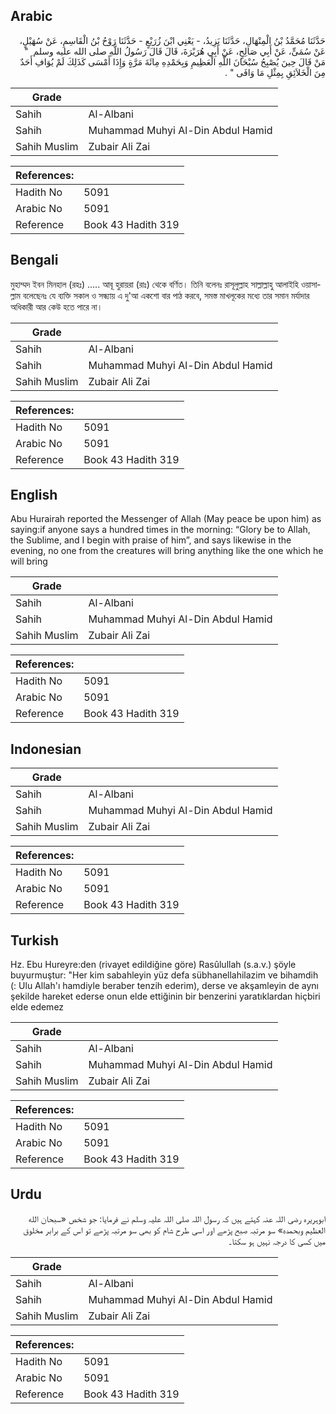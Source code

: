 ## Arabic


<div dir="rtl" lang="ar" style={{fontSize:'larger',backgroundColor:'#f8f9fa',padding:20}}>
حَدَّثَنَا مُحَمَّدُ بْنُ الْمِنْهَالِ، حَدَّثَنَا يَزِيدُ، - يَعْنِي ابْنَ زُرَيْعٍ - حَدَّثَنَا رَوْحُ بْنُ الْقَاسِمِ، عَنْ سُهَيْلٍ، عَنْ سُمَىٍّ، عَنْ أَبِي صَالِحٍ، عَنْ أَبِي هُرَيْرَةَ، قَالَ قَالَ رَسُولُ اللَّهِ صلى الله عليه وسلم ‏ "‏ مَنْ قَالَ حِينَ يُصْبِحُ سُبْحَانَ اللَّهِ الْعَظِيمِ وَبِحَمْدِهِ مِائَةَ مَرَّةٍ وَإِذَا أَمْسَى كَذَلِكَ لَمْ يُوَافِ أَحَدٌ مِنَ الْخَلاَئِقِ بِمِثْلِ مَا وَافَى ‏"‏ ‏.‏
</div>
<div style={{backgroundColor:'#f8f9fa',padding:20, marginBottom: 10}}><table> <thead> <tr> <th>Grade</th> <th></th> </tr> </thead> <tbody> <tr><td>Sahih</td><td>Al-Albani</td></tr><tr><td>Sahih</td><td>Muhammad Muhyi Al-Din Abdul Hamid</td></tr><tr><td>Sahih Muslim</td><td>Zubair Ali Zai</td></tr></tbody></table><table> <thead> <tr> <th>References:</th> <th></th> </tr> </thead> <tbody><tr><td>Hadith No</td><td>5091</td></tr><tr><td>Arabic No</td><td>5091</td></tr><tr><td>Reference</td><td>Book 43 Hadith 319</td></tr></tbody></table></div>

## Bengali


<div dir="ltr" lang="bn" style={{fontSize:'larger',backgroundColor:'#f8f9fa',padding:20}}>
মুহাম্মদ ইবন মিনহাল (রহঃ) ..... আবূ হুরায়রা (রাঃ) থেকে বর্ণিত। তিনি বলেনঃ রাসূলুল্লাহ সাল্লাল্লাহু আলাইহি ওয়াসাল্লাম বলেছেনঃ যে ব্যক্তি সকাল ও সন্ধ্যায় এ দু'আ একশো বার পাঠ করবে, সমস্ত মাখলূকের মধ্যে তার সমান মর্যাদার অধিকারী আর কেউ হতে পারে না।
</div>
<div style={{backgroundColor:'#f8f9fa',padding:20, marginBottom: 10}}><table> <thead> <tr> <th>Grade</th> <th></th> </tr> </thead> <tbody> <tr><td>Sahih</td><td>Al-Albani</td></tr><tr><td>Sahih</td><td>Muhammad Muhyi Al-Din Abdul Hamid</td></tr><tr><td>Sahih Muslim</td><td>Zubair Ali Zai</td></tr></tbody></table><table> <thead> <tr> <th>References:</th> <th></th> </tr> </thead> <tbody><tr><td>Hadith No</td><td>5091</td></tr><tr><td>Arabic No</td><td>5091</td></tr><tr><td>Reference</td><td>Book 43 Hadith 319</td></tr></tbody></table></div>

## English


<div dir="ltr" lang="en" style={{fontSize:'larger',backgroundColor:'#f8f9fa',padding:20}}>
Abu Hurairah reported the Messenger of Allah (May peace be upon him) as saying:if anyone says a hundred times in the morning: “Glory be to Allah, the Sublime, and I begin with praise of him”, and says likewise in the evening, no one from the creatures will bring anything like the one which he will bring
</div>
<div style={{backgroundColor:'#f8f9fa',padding:20, marginBottom: 10}}><table> <thead> <tr> <th>Grade</th> <th></th> </tr> </thead> <tbody> <tr><td>Sahih</td><td>Al-Albani</td></tr><tr><td>Sahih</td><td>Muhammad Muhyi Al-Din Abdul Hamid</td></tr><tr><td>Sahih Muslim</td><td>Zubair Ali Zai</td></tr></tbody></table><table> <thead> <tr> <th>References:</th> <th></th> </tr> </thead> <tbody><tr><td>Hadith No</td><td>5091</td></tr><tr><td>Arabic No</td><td>5091</td></tr><tr><td>Reference</td><td>Book 43 Hadith 319</td></tr></tbody></table></div>

## Indonesian


<div dir="ltr" lang="id" style={{fontSize:'larger',backgroundColor:'#f8f9fa',padding:20}}>

</div>
<div style={{backgroundColor:'#f8f9fa',padding:20, marginBottom: 10}}><table> <thead> <tr> <th>Grade</th> <th></th> </tr> </thead> <tbody> <tr><td>Sahih</td><td>Al-Albani</td></tr><tr><td>Sahih</td><td>Muhammad Muhyi Al-Din Abdul Hamid</td></tr><tr><td>Sahih Muslim</td><td>Zubair Ali Zai</td></tr></tbody></table><table> <thead> <tr> <th>References:</th> <th></th> </tr> </thead> <tbody><tr><td>Hadith No</td><td>5091</td></tr><tr><td>Arabic No</td><td>5091</td></tr><tr><td>Reference</td><td>Book 43 Hadith 319</td></tr></tbody></table></div>

## Turkish


<div dir="ltr" lang="tr" style={{fontSize:'larger',backgroundColor:'#f8f9fa',padding:20}}>
Hz. Ebu Hureyre:den (rivayet edildiğine göre) Rasûlullah (s.a.v.) şöyle buyurmuştur: "Her kim sabahleyin yüz defa sübhanellahilazim ve bihamdih (: Ulu Allah'ı hamdiyle beraber tenzih ederim), derse ve akşamleyin de aynı şekilde hareket ederse onun elde ettiğinin bir benzerini yaratıklardan hiçbiri elde edemez
</div>
<div style={{backgroundColor:'#f8f9fa',padding:20, marginBottom: 10}}><table> <thead> <tr> <th>Grade</th> <th></th> </tr> </thead> <tbody> <tr><td>Sahih</td><td>Al-Albani</td></tr><tr><td>Sahih</td><td>Muhammad Muhyi Al-Din Abdul Hamid</td></tr><tr><td>Sahih Muslim</td><td>Zubair Ali Zai</td></tr></tbody></table><table> <thead> <tr> <th>References:</th> <th></th> </tr> </thead> <tbody><tr><td>Hadith No</td><td>5091</td></tr><tr><td>Arabic No</td><td>5091</td></tr><tr><td>Reference</td><td>Book 43 Hadith 319</td></tr></tbody></table></div>

## Urdu


<div dir="rtl" lang="ur" style={{fontSize:'larger',backgroundColor:'#f8f9fa',padding:20}}>
ابوہریرہ رضی اللہ عنہ کہتے ہیں کہ رسول اللہ صلی اللہ علیہ وسلم نے فرمایا: جو شخص «سبحان الله العظيم وبحمده» سو مرتبہ صبح پڑھے اور اسی طرح شام کو بھی سو مرتبہ پڑھے تو اس کے برابر مخلوق میں کسی کا درجہ نہیں ہو سکتا۔
</div>
<div style={{backgroundColor:'#f8f9fa',padding:20, marginBottom: 10}}><table> <thead> <tr> <th>Grade</th> <th></th> </tr> </thead> <tbody> <tr><td>Sahih</td><td>Al-Albani</td></tr><tr><td>Sahih</td><td>Muhammad Muhyi Al-Din Abdul Hamid</td></tr><tr><td>Sahih Muslim</td><td>Zubair Ali Zai</td></tr></tbody></table><table> <thead> <tr> <th>References:</th> <th></th> </tr> </thead> <tbody><tr><td>Hadith No</td><td>5091</td></tr><tr><td>Arabic No</td><td>5091</td></tr><tr><td>Reference</td><td>Book 43 Hadith 319</td></tr></tbody></table></div>